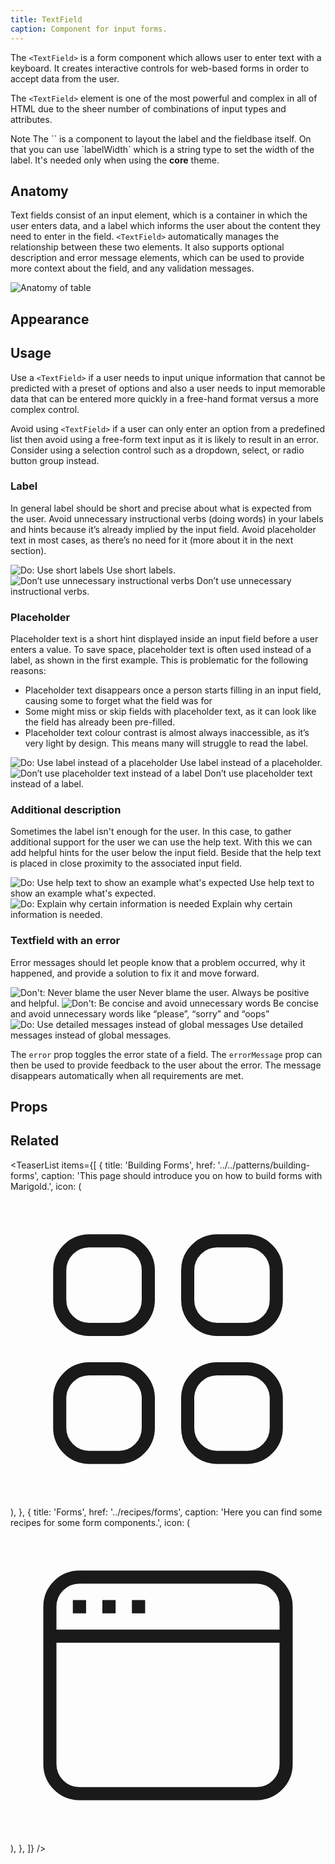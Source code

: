 ```yaml
---
title: TextField
caption: Component for input forms.
---
```


The `<TextField>` is a form component which allows user to enter text with a keyboard. It creates interactive controls for web-based forms in order to accept data from the user.

The `<TextField>` element is one of the most powerful and complex in all of HTML due to the sheer number of combinations of input types and attributes.

<SectionMessage>
  <SectionMessage.Title>Note</SectionMessage.Title>
  <SectionMessage.Content>
    The `<FieldGroup>` is a component to layout the label and the fieldbase itself. On that you can use `labelWidth`
    which is a string type to set the width of the label. It's needed only when using the <strong>core</strong> theme.
  </SectionMessage.Content>
</SectionMessage>

## Anatomy

Text fields consist of an input element, which is a container in which the user enters data, and a label which informs the user about the content they need to enter in the field.
`<TextField>` automatically manages the relationship between these two elements. It also supports optional description
and error message elements, which can be used to provide more
context about the field, and any validation messages.

<Image
  src="/textfield/textfield-anatomy.jpg"
  alt="Anatomy of table"
  width={800}
  height={550}
  className="mx-auto block"
/>

## Appearance

<AppearanceDemo component={title} />

## Usage

Use a `<TextField>` if a user needs to input unique information that cannot be predicted with a preset of options and
also a user needs to input memorable data that can be entered more quickly in a free-hand format versus a more
complex
control.

Avoid using `<TextField>` if a user can only enter an option from a predefined list then avoid using a free-form
text
input as it is likely to result in an error. Consider using a selection control such as a dropdown, select, or
radio
button group instead.

### Label

In general label should be short and precise about what is expected from the user. Avoid unnecessary instructional
verbs (doing words) in your labels and hints because it’s already implied by the input field.
Avoid placeholder text in most cases, as there’s no need for it (more about it in the next section).

<GuidelineTiles>
  <Do>
    <Do.Figure>
      <Image
        width={700}
        height={700}
        unoptimized
        src="/textfield/textfield-do-short-label.jpg"
        alt="Do: Use short labels"
      />
    </Do.Figure>
    <Do.Description>Use short labels.</Do.Description>
  </Do>
  <Dont>
    <Dont.Figure>
      <Image
        width={700}
        height={700}
        unoptimized
        src="/textfield/textfield-dont-long-label.jpg"
        alt="Don’t use unnecessary instructional verbs"
      />
    </Dont.Figure>
    <Dont.Description>
      Don’t use unnecessary instructional verbs.
    </Dont.Description>
  </Dont>
</GuidelineTiles>

### Placeholder

Placeholder text is a short hint displayed inside an input field before
a user enters a value. To save space, placeholder text is often used instead of a label, as shown in the first
example.
This is problematic for the following reasons:

- Placeholder text disappears once a person starts filling in an input field, causing some to forget what the
  field
  was for
- Some might miss or skip fields with placeholder text, as it can look like the field has already been pre-filled.
- Placeholder text colour contrast is almost always inaccessible, as it’s very light by design. This means many
  will
  struggle to read the label.

<GuidelineTiles>
  <Do>
    <Do.Figure>
      <Image
        width={700}
        height={700}
        unoptimized
        src="/textfield/textfield-do-placeholder.jpg"
        alt="Do: Use label instead of a placeholder"
      />
    </Do.Figure>
    <Do.Description>Use label instead of a placeholder.</Do.Description>
  </Do>
  <Dont>
    <Dont.Figure>
      <Image
        width={700}
        height={700}
        unoptimized
        src="/textfield/textfield-dont-placeholder.jpg"
        alt="Don’t use placeholder text instead of a label"
      />
    </Dont.Figure>
    <Dont.Description>
      Don’t use placeholder text instead of a label.
    </Dont.Description>
  </Dont>
</GuidelineTiles>

### Additional description

Sometimes the label isn't enough for the user. In this case, to gather additional support for the user we can use
the
help text. With this we can add helpful hints for the user below the input field. Beside that the help text is
placed
in close proximity to the associated input field.

<GuidelineTiles>
  <Do>
    <Do.Figure>
      <Image
        width={700}
        height={700}
        unoptimized
        src="/textfield/textfield-do-helptext-email.jpg"
        alt="Do: Use help text to show an example what's expected"
      />
    </Do.Figure>
    <Do.Description>
      Use help text to show an example what's expected.
    </Do.Description>
  </Do>
  <Do>
    <Do.Figure>
      <Image
        width={700}
        height={700}
        unoptimized
        src="/textfield/textfield-do-helptext-explanation.jpg"
        alt="Do: Explain why certain information is needed"
      />
    </Do.Figure>
    <Do.Description>Explain why certain information is needed.</Do.Description>
  </Do>
</GuidelineTiles>

### Textfield with an error

Error messages should let people know that a problem occurred, why it happened, and provide a solution to fix it
and move forward.

<GuidelineTiles>
  <Dont>
    <Dont.Figure>
      <Image
        width={700}
        height={700}
        unoptimized
        src="/textfield/textfield-dont-blame-user.jpg"
        alt="Don't: Never blame the user"
      />
    </Dont.Figure>
    <Dont.Description>
      Never blame the user. Always be positive and helpful.
    </Dont.Description>
  </Dont>
  <Dont>
    <Dont.Figure>
      <Image
        width={700}
        height={700}
        unoptimized
        src="/textfield/textfield-dont-use-unnecessary-words.jpg"
        alt="Don't: Be concise and avoid unnecessary words"
      />
    </Dont.Figure>
    <Dont.Description>
      Be concise and avoid unnecessary words like “please”, “sorry” and “oops”
    </Dont.Description>
  </Dont>
</GuidelineTiles>

<Do>
  <Do.Figure>
    <Image
      width={700}
      height={700}
      unoptimized
      src="/textfield/textfield-do-clear-error-message.jpg"
      alt="Do: Use detailed messages instead of global messages"
    />
  </Do.Figure>
  <Do.Description>
    Use detailed messages instead of global messages.
  </Do.Description>
</Do>

The `error` prop toggles the error state of a field. The `errorMessage` prop can then be used to provide feedback to
the user about the error. The message disappears automatically when all requirements are met.

<ComponentDemo file="./textfield-error.demo.tsx" />

## Props

<StorybookHintMessage component={title} />

<PropsTable component={title} />

## Related

<TeaserList
  items={[
    {
      title: 'Building Forms',
      href: '../../patterns/building-forms',
      caption:
        'This page should introduce you on how to build forms with Marigold.',
      icon: (
        <svg
          xmlns="http://www.w3.org/2000/svg"
          fill="none"
          viewBox="0 0 24 24"
          strokeWidth="1.5"
          stroke="currentColor"
          className="size-6"
        >
          <path
            strokeLinecap="round"
            strokeLinejoin="round"
            d="M3.75 6A2.25 2.25 0 0 1 6 3.75h2.25A2.25 2.25 0 0 1 10.5 6v2.25a2.25 2.25 0 0 1-2.25 2.25H6a2.25 2.25 0 0 1-2.25-2.25V6ZM3.75 15.75A2.25 2.25 0 0 1 6 13.5h2.25a2.25 2.25 0 0 1 2.25 2.25V18a2.25 2.25 0 0 1-2.25 2.25H6A2.25 2.25 0 0 1 3.75 18v-2.25ZM13.5 6a2.25 2.25 0 0 1 2.25-2.25H18A2.25 2.25 0 0 1 20.25 6v2.25A2.25 2.25 0 0 1 18 10.5h-2.25a2.25 2.25 0 0 1-2.25-2.25V6ZM13.5 15.75a2.25 2.25 0 0 1 2.25-2.25H18a2.25 2.25 0 0 1 2.25 2.25V18A2.25 2.25 0 0 1 18 20.25h-2.25A2.25 2.25 0 0 1 13.5 18v-2.25Z"
          />
        </svg>
      ),
    },
    {
      title: 'Forms',
      href: '../recipes/forms',
      caption: 'Here you can find some recipes for some form components.',
      icon: (
        <svg
          xmlns="http://www.w3.org/2000/svg"
          fill="none"
          viewBox="0 0 24 24"
          strokeWidth="1.5"
          stroke="currentColor"
          class="size-6"
        >
          <path
            strokeLinecap="round"
            strokeLinejoin="round"
            d="M3 8.25V18a2.25 2.25 0 0 0 2.25 2.25h13.5A2.25 2.25 0 0 0 21 18V8.25m-18 0V6a2.25 2.25 0 0 1 2.25-2.25h13.5A2.25 2.25 0 0 1 21 6v2.25m-18 0h18M5.25 6h.008v.008H5.25V6ZM7.5 6h.008v.008H7.5V6Zm2.25 0h.008v.008H9.75V6Z"
          />
        </svg>
      ),
    },
  ]}
/>
